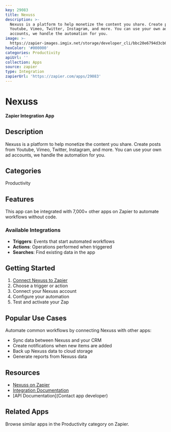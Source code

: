 ```yaml
---
key: 29083
title: Nexuss
description: >-
  Nexuss is a platform to help monetize the content you share. Create posts from
  Youtube, Vimeo, Twitter, Instagram, and more. You can use your own ad
  accounts, we handle the automation for you.
image: >-
  https://zapier-images.imgix.net/storage/developer_cli/bbc20e6794d3cb0571351066cdbbff76_2.png?auto=format%2Ccompress&ixlib=python-3.0.0&q=50
hexColor: '#000000'
categories: Productivity
apiUrl: ''
collection: Apps
source: zapier
type: Integration
zapierUrl: 'https://zapier.com/apps/29083'
---
```

# Nexuss

**Zapier Integration App**

## Description

Nexuss is a platform to help monetize the content you share. Create posts from Youtube, Vimeo, Twitter, Instagram, and more. You can use your own ad accounts, we handle the automation for you.

## Categories

Productivity

## Features

This app can be integrated with 7,000+ other apps on Zapier to automate workflows without code.

### Available Integrations

- **Triggers**: Events that start automated workflows
- **Actions**: Operations performed when triggered
- **Searches**: Find existing data in the app

## Getting Started

1. [Connect Nexuss to Zapier](https://zapier.com/apps/29083)
2. Choose a trigger or action
3. Connect your Nexuss account
4. Configure your automation
5. Test and activate your Zap

## Popular Use Cases

Automate common workflows by connecting Nexuss with other apps:

- Sync data between Nexuss and your CRM
- Create notifications when new items are added
- Back up Nexuss data to cloud storage
- Generate reports from Nexuss data

## Resources

- [Nexuss on Zapier](https://zapier.com/apps/29083)
- [Integration Documentation](https://zapier.com/apps/29083/integrations)
- [API Documentation](Contact app developer)

## Related Apps

Browse similar apps in the Productivity category on Zapier.
